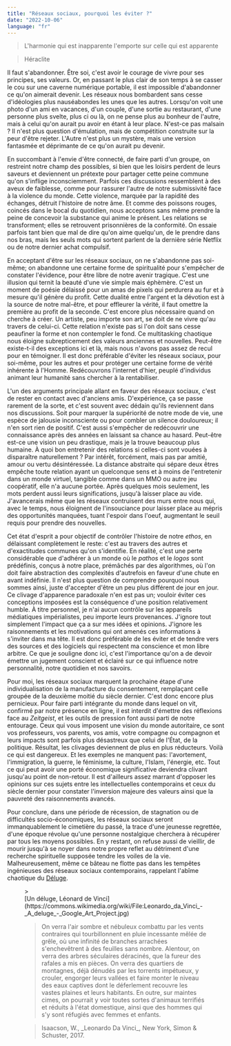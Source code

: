 ```yaml
---
title: "Réseaux sociaux, pourquoi les éviter ?"
date: "2022-10-06"
language: "fr"
---
```


> L'harmonie qui est inapparente l'emporte sur celle qui est apparente

> <footer>Héraclite</footer>

Il faut s'abandonner. Être soi, c'est avoir le courage de vivre pour ses principes, ses valeurs. Or, en passant le plus clair de son temps à se casser le cou sur une caverne numérique portable, il est impossible d'abandonner ce qu'on aimerait devenir. Les réseaux<Sidenote withNumber note="À savoir les réseaux sociaux contemporains." /> nous bombardent sans cesse d'idéologies plus nauséabondes les unes que les autres. Lorsqu'on voit une photo d'un ami en vacances, d'un couple, d'une sortie au restaurant, d'une personne plus svelte, plus ci ou là, on ne pense plus au bonheur de l'autre, mais à celui qu'on aurait pu avoir en étant à leur place. N'est-ce pas malsain ? Il n'est plus question d'émulation, mais de compétition construite sur la peur d'être rejeter. L'Autre n'est plus un mystère, mais une version fantasmée et déprimante de ce qu'on aurait pu devenir.

En succombant à l'envie d'être connecté, de faire parti d'un groupe, on restreint notre champ des possibles, si bien que les loisirs perdent de leurs saveurs et deviennent un prétexte pour partager cette peine commune qu'on s'inflige inconsciemment. Parfois ces discussions ressemblent à des aveux de faiblesse, comme pour rassurer l'autre de notre submissivité face à la violence du monde. Cette violence, marquée par la rapidité des échanges, détruit l'histoire de notre âme. Et comme des poissons rouges, coincés dans le bocal du quotidien, nous acceptons sans même prendre la peine de concevoir la substance qui anime le présent. Les relations se transforment; elles se retrouvent prisonnières de la conformité. On essaie parfois tant bien que mal de dire qu'on aime quelqu'un, de le prendre dans nos bras, mais les seuls mots qui sortent parlent de la dernière série Netflix ou de notre dernier achat compulsif.

En acceptant d'être sur les réseaux sociaux, on ne s'abandonne pas soi-même; on abandonne une certaine forme de spiritualité pour s'empêcher de constater l'évidence, pour être libre de notre avenir tragique. C'est une illusion qui ternit la beauté d'une vie simple mais éphèmère. C'est un moment de poésie délaissé pour un amas de pixels qui perdurera au fur et à mesure qu'il génère du profit. Cette dualité entre l'argent et la dévotion est à la source de notre mal-être, et pour effleurer la vérité, il faut omettre la première au profit de la seconde. C'est encore plus nécessaire quand on cherche à créer. Un artiste, peu importe son art, se doit de ne vivre qu'au travers de celui-ci. Cette relation n'existe pas si l'on doit sans cesse peaufiner la forme et non contempler le fond. Ce multitasking chaotique nous éloigne subrepticement des valeurs anciennes et nouvelles. Peut-être existe-t-il des exceptions ici et là, mais nous n'avons pas assez de recul pour en témoigner. Il est donc préférable d'éviter les réseaux sociaux, pour soi-même, pour les autres et pour protéger une certaine forme de vérité inhérente à l'Homme. Redécouvrons l'internet d'hier, peuplé d'individus animant leur humanité sans chercher à la rentabiliser.

L'un des arguments principale allant en faveur des réseaux sociaux, c'est de rester en contact avec d'anciens amis. D'expérience, ça se passe rarement de la sorte, et c'est souvent avec dédain qu'ils reviennent dans nos discussions. Soit pour marquer la supériorité de notre mode de vie, une espèce de jalousie inconsciente ou pour combler un silence douloureux; il n'en sort rien de positif. C'est aussi s'empêcher de redécouvrir une connaissance après des années en laissant sa chance au hasard. Peut-être est-ce une vision un peu drastique, mais je la trouve beaucoup plus humaine. À quoi bon entretenir des relations si celles-ci sont vouées à disparaître naturellement ? Par intérêt, forcément, mais pas par amitié, amour ou vertu désintéressée. La distance abstraite qui sépare deux êtres empêche toute relation ayant un quelconque sens et à moins de l'entretenir dans un monde virtuel, tangible comme dans un MMO ou autre jeu coopératif, elle n'a aucune portée. Après quelques mois seulement, les mots perdent aussi leurs significations, jusqu'à laisser place au vide. J'avancerais même que les réseaux contruisent des murs entre nous qui, avec le temps, nous éloignent de l'insouciance pour laisser place au mépris des opportunités manquées, tuant l'espoir dans l'oeuf, augmentant le seuil requis pour prendre des nouvelles.

Cet état d'esprit a pour objectif de contrôler l'histoire de notre _ethos_, en délaissant complètement le reste: c'est au travers des autres et d'exactitudes communes qu'on s'identifie. En réalité, c'est une perte considérable que d'adhérer à un monde où le _pathos_ et le _logos_ sont prédéfinis, conçus à notre place, prémâchés par des algorithmes, où l'on doit faire abstraction des complexités d'autrefois en faveur d'une chute en avant indéfinie. Il n'est plus question de comprendre pourquoi nous sommes ainsi, juste d'accepter d'être un peu plus différent de jour en jour. Ce clivage d'apparence paradoxale n'en est pas un; vouloir éviter ces conceptions imposées est la conséquence d'une position relativement humble. À titre personnel, je n'ai aucun contrôle sur les appareils médiatiques impérialistes, peu importe leurs provenances. J'ignore tout simplement l'impact que ça a sur mes idées et opinions. J'ignore les raisonnements et les motivations qui ont amenés ces informations à s'inviter dans ma tête. Il est donc préférable de les éviter et de tendre vers des sources et des logiciels qui respectent ma conscience et mon libre arbitre. Ce que je souligne donc ici, c'est l'importance qu'on a de devoir émettre un jugement conscient et éclairé sur ce qui influence notre personnalité, notre quotidien et nos savoirs.

Pour moi, les réseaux sociaux marquent la prochaine étape d'une individualisation de la manufacture du consentement, remplaçant celle groupée de la deuxième moitié du siècle dernier. C'est donc encore plus pernicieux. Pour faire parti intégrante du monde dans lequel on vit, confirmé par notre présence en ligne, il est interdit d'émettre des réflexions face au _Zeitgeist_, et les outils de pression font aussi parti de notre entourage. Ceux qui vous imposent une vision du monde autoritaire, ce sont vos professeurs, vos parents, vos amis, votre compagne ou compagnon et leurs impacts sont parfois plus désastreux que celui de l'État, de la politique. Résultat, les clivages deviennent de plus en plus réducteurs. Voilà ce qui est dangereux. Et les exemples ne manquent pas: l'avortement, l'immigration, la guerre, le féminisme, la culture, l'Islam, l'énergie, etc. Tout ce qui peut avoir une porté économique significative deviendra clivant jusqu'au point de non-retour. Il est d'ailleurs assez marrant d'opposer les opinions sur ces sujets entre les intellectuelles contemporains et ceux du siècle dernier pour constater l'inversion majeure des valeurs ainsi que la pauvreté des raisonnements avancés.

Pour conclure, dans une période de récession, de stagnation ou de difficultés socio-économiques, les réseaux sociaux seront immanquablement le cimetière du  passé, la trace d'une jeunesse regrettée, d'une époque révolue qu'une personne nostalgique cherchera à récupérer par tous les moyens possibles. En y restant, on refuse aussi de vieillir, de mourir jusqu'à se noyer dans notre propre reflet au détriment d'une recherche spirituelle supposée tendre les voiles de la vie. Malheureusement, même ce bâteau ne flotte pas dans les tempêtes ingénieuses des réseaux sociaux contemporains, rappelant l'abîme chaotique du [Déluge](https://fr.wikipedia.org/wiki/D%C3%A9luge).


<Figure
  src="/images/Leonardo_da_Vinci_-_A_deluge_-_Google_Art_Project.jpg"
  alt="Le déluge, Leonard de Vinci"
  note="Illustration du déluge par De Vinci vers la fin de sa vie en France, où, suite à une attaque, il décrit sa vision avec beaucoup d'émotions de la fin du monde, analogie de sa propre mort. La Nature finit toujours par dominer l'Homme et l'harmonie du monde ne repose que sur elle."
  withSideNote
/>
> <footer>[Un déluge, Léonard de Vinci](https://commons.wikimedia.org/wiki/File:Leonardo_da_Vinci_-_A_deluge_-_Google_Art_Project.jpg)</footer>


> On verra l'air sombre et nébuleux combattu par les vents contraires qui tourbillonnent en pluie incessante mêlée de grêle, où une infinité de branches arrachées s'enchevêtrent à des feuilles sans nombre. Alentour, on verra des arbres séculaires déracinés, que la fureur des rafales a mis en pièces. On verra des quartiers de montagnes, déjà dénudés par les torrents impétueux, y crouler, engorger leurs vallées et faire monter le niveau des eaux captives dont le déferlement recouvre les vastes plaines et leurs habitants. En outre, sur maintes cimes, on pourrait y voir toutes sortes d'animaux terrifiés et réduits à l'état domestique, ainsi que des hommes qui s'y sont réfugiés avec femmes et enfants.

> <footer>Isaacson, W., _Leonardo Da Vinci_, New York, Simon & Schuster, 2017.</footer>
